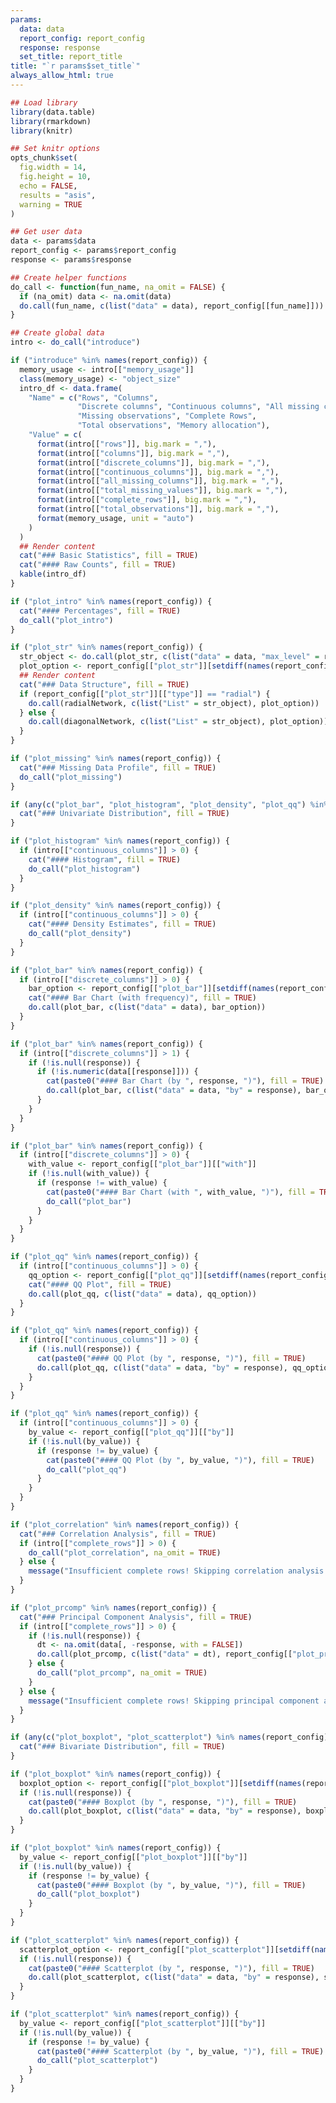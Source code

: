 ```yaml
---
params:
  data: data
  report_config: report_config
  response: response
  set_title: report_title
title: "`r params$set_title`"
always_allow_html: true
---
```


```r
## Load library
library(data.table)
library(rmarkdown)
library(knitr)

## Set knitr options
opts_chunk$set(
  fig.width = 14,
  fig.height = 10,
  echo = FALSE,
  results = "asis",
  warning = TRUE
)

## Get user data
data <- params$data
report_config <- params$report_config
response <- params$response

## Create helper functions
do_call <- function(fun_name, na_omit = FALSE) {
  if (na_omit) data <- na.omit(data)
  do.call(fun_name, c(list("data" = data), report_config[[fun_name]]))
}

## Create global data
intro <- do_call("introduce")

```

```r
if ("introduce" %in% names(report_config)) {
  memory_usage <- intro[["memory_usage"]]
  class(memory_usage) <- "object_size"
  intro_df <- data.frame(
    "Name" = c("Rows", "Columns",
               "Discrete columns", "Continuous columns", "All missing columns",
               "Missing observations", "Complete Rows",
               "Total observations", "Memory allocation"),
    "Value" = c(
      format(intro[["rows"]], big.mark = ","),
      format(intro[["columns"]], big.mark = ","),
      format(intro[["discrete_columns"]], big.mark = ","),
      format(intro[["continuous_columns"]], big.mark = ","),
      format(intro[["all_missing_columns"]], big.mark = ","),
      format(intro[["total_missing_values"]], big.mark = ","),
      format(intro[["complete_rows"]], big.mark = ","),
      format(intro[["total_observations"]], big.mark = ","),
      format(memory_usage, unit = "auto")
    )
  )
  ## Render content
  cat("### Basic Statistics", fill = TRUE)
  cat("#### Raw Counts", fill = TRUE)
  kable(intro_df)
}
```

```r
if ("plot_intro" %in% names(report_config)) {
  cat("#### Percentages", fill = TRUE)
  do_call("plot_intro")
}
```

```r
if ("plot_str" %in% names(report_config)) {
  str_object <- do.call(plot_str, c(list("data" = data, "max_level" = report_config[["plot_str"]][["max_level"]], "print_network" = FALSE)))
  plot_option <- report_config[["plot_str"]][setdiff(names(report_config[["plot_str"]]), c("type", "max_level", "print_network"))]
  ## Render content
  cat("### Data Structure", fill = TRUE)
  if (report_config[["plot_str"]][["type"]] == "radial") {
    do.call(radialNetwork, c(list("List" = str_object), plot_option))
  } else {
    do.call(diagonalNetwork, c(list("List" = str_object), plot_option))
  }
}
```

```r
if ("plot_missing" %in% names(report_config)) {
  cat("### Missing Data Profile", fill = TRUE)
  do_call("plot_missing")
}
```

```r
if (any(c("plot_bar", "plot_histogram", "plot_density", "plot_qq") %in% names(report_config))) {
  cat("### Univariate Distribution", fill = TRUE)
}
```

```r
if ("plot_histogram" %in% names(report_config)) {
  if (intro[["continuous_columns"]] > 0) {
    cat("#### Histogram", fill = TRUE)
    do_call("plot_histogram")
  }
}
```

```r
if ("plot_density" %in% names(report_config)) {
  if (intro[["continuous_columns"]] > 0) {
    cat("#### Density Estimates", fill = TRUE)
    do_call("plot_density")
  }
}
```

```r
if ("plot_bar" %in% names(report_config)) {
  if (intro[["discrete_columns"]] > 0) {
    bar_option <- report_config[["plot_bar"]][setdiff(names(report_config[["plot_bar"]]), "with")]
    cat("#### Bar Chart (with frequency)", fill = TRUE)
    do.call(plot_bar, c(list("data" = data), bar_option))
  }
}
```

```r
if ("plot_bar" %in% names(report_config)) {
  if (intro[["discrete_columns"]] > 1) {
    if (!is.null(response)) {
      if (!is.numeric(data[[response]])) {
        cat(paste0("#### Bar Chart (by ", response, ")"), fill = TRUE)
        do.call(plot_bar, c(list("data" = data, "by" = response), bar_option))
      }
    }
  }
}
```

```r
if ("plot_bar" %in% names(report_config)) {
  if (intro[["discrete_columns"]] > 0) {
    with_value <- report_config[["plot_bar"]][["with"]]
    if (!is.null(with_value)) {
      if (response != with_value) {
        cat(paste0("#### Bar Chart (with ", with_value, ")"), fill = TRUE)
        do_call("plot_bar")
      }
    }
  }
}
```

```r
if ("plot_qq" %in% names(report_config)) {
  if (intro[["continuous_columns"]] > 0) {
    qq_option <- report_config[["plot_qq"]][setdiff(names(report_config[["plot_qq"]]), "by")]
    cat("#### QQ Plot", fill = TRUE)
    do.call(plot_qq, c(list("data" = data), qq_option))
  }
}
```

```r
if ("plot_qq" %in% names(report_config)) {
  if (intro[["continuous_columns"]] > 0) {
    if (!is.null(response)) {
      cat(paste0("#### QQ Plot (by ", response, ")"), fill = TRUE)
      do.call(plot_qq, c(list("data" = data, "by" = response), qq_option))
    }
  }
}
```

```r
if ("plot_qq" %in% names(report_config)) {
  if (intro[["continuous_columns"]] > 0) {
    by_value <- report_config[["plot_qq"]][["by"]]
    if (!is.null(by_value)) {
      if (response != by_value) {
        cat(paste0("#### QQ Plot (by ", by_value, ")"), fill = TRUE)
        do_call("plot_qq")
      }
    }
  }
}
```

```r
if ("plot_correlation" %in% names(report_config)) {
  cat("### Correlation Analysis", fill = TRUE)
  if (intro[["complete_rows"]] > 0) {
    do_call("plot_correlation", na_omit = TRUE)
  } else {
    message("Insufficient complete rows! Skipping correlation analysis.")
  }
}
```

```r
if ("plot_prcomp" %in% names(report_config)) {
  cat("### Principal Component Analysis", fill = TRUE)
  if (intro[["complete_rows"]] > 0) {
    if (!is.null(response)) {
      dt <- na.omit(data[, -response, with = FALSE])
      do.call(plot_prcomp, c(list("data" = dt), report_config[["plot_prcomp"]]))
    } else {
      do_call("plot_prcomp", na_omit = TRUE)
    }
  } else {
    message("Insufficient complete rows! Skipping principal component analysis.")
  }
}
```

```r
if (any(c("plot_boxplot", "plot_scatterplot") %in% names(report_config)) & !is.null(response)) {
  cat("### Bivariate Distribution", fill = TRUE)
}
```

```r
if ("plot_boxplot" %in% names(report_config)) {
  boxplot_option <- report_config[["plot_boxplot"]][setdiff(names(report_config[["plot_boxplot"]]), "by")]
  if (!is.null(response)) {
    cat(paste0("#### Boxplot (by ", response, ")"), fill = TRUE)
    do.call(plot_boxplot, c(list("data" = data, "by" = response), boxplot_option))
  }
}
```

```r
if ("plot_boxplot" %in% names(report_config)) {
  by_value <- report_config[["plot_boxplot"]][["by"]]
  if (!is.null(by_value)) {
    if (response != by_value) {
      cat(paste0("#### Boxplot (by ", by_value, ")"), fill = TRUE)
      do_call("plot_boxplot")
    }
  }
}
```

```r
if ("plot_scatterplot" %in% names(report_config)) {
  scatterplot_option <- report_config[["plot_scatterplot"]][setdiff(names(report_config[["plot_scatterplot"]]), "by")]
  if (!is.null(response)) {
    cat(paste0("#### Scatterplot (by ", response, ")"), fill = TRUE)
    do.call(plot_scatterplot, c(list("data" = data, "by" = response), scatterplot_option))
  }
}
```

```r
if ("plot_scatterplot" %in% names(report_config)) {
  by_value <- report_config[["plot_scatterplot"]][["by"]]
  if (!is.null(by_value)) {
    if (response != by_value) {
      cat(paste0("#### Scatterplot (by ", by_value, ")"), fill = TRUE)
      do_call("plot_scatterplot")
    }
  }
}
```
